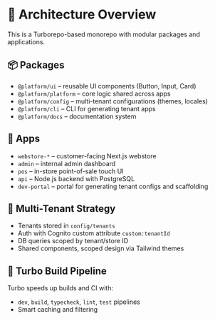 

# 🧱 Architecture Overview

This is a Turborepo-based monorepo with modular packages and applications.

## 📦 Packages

- `@platform/ui` – reusable UI components (Button, Input, Card)
- `@platform/platform` – core logic shared across apps
- `@platform/config` – multi-tenant configurations (themes, locales)
- `@platform/cli` – CLI for generating tenant apps
- `@platform/docs` – documentation system

## 🧪 Apps

- `webstore-*` – customer-facing Next.js webstore
- `admin` – internal admin dashboard
- `pos` – in-store point-of-sale touch UI
- `api` – Node.js backend with PostgreSQL
- `dev-portal` – portal for generating tenant configs and scaffolding

## 🔐 Multi-Tenant Strategy

- Tenants stored in `config/tenants`
- Auth with Cognito custom attribute `custom:tenantId`
- DB queries scoped by tenant/store ID
- Shared components, scoped design via Tailwind themes

## 🔄 Turbo Build Pipeline

Turbo speeds up builds and CI with:
- `dev`, `build`, `typecheck`, `lint`, `test` pipelines
- Smart caching and filtering